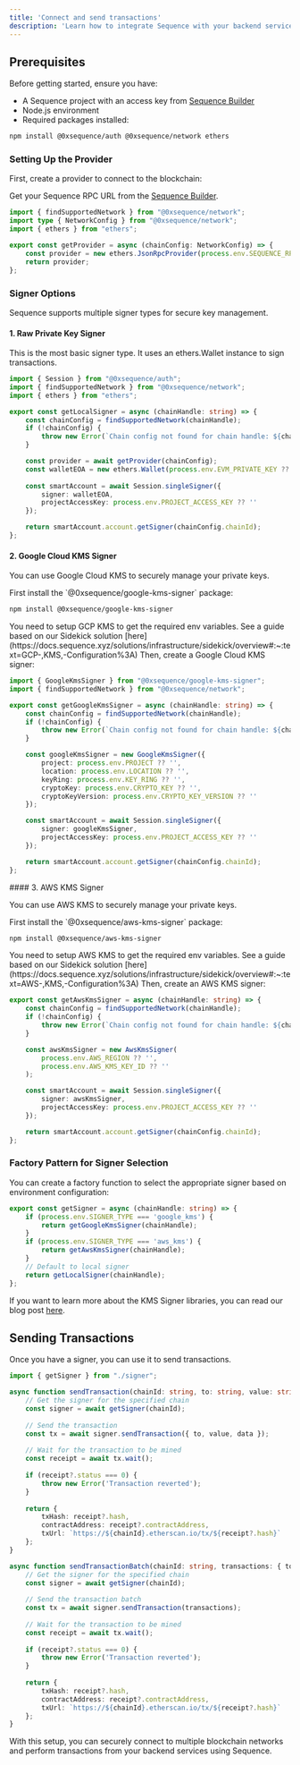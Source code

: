 ```yaml
---
title: 'Connect and send transactions'
description: 'Learn how to integrate Sequence with your backend services'
---
```


## Prerequisites

Before getting started, ensure you have:

- A Sequence project with an access key from [Sequence Builder](https://sequence.build)
- Node.js environment
- Required packages installed:

```bash
npm install @0xsequence/auth @0xsequence/network ethers
```

### Setting Up the Provider

First, create a provider to connect to the blockchain:

Get your Sequence RPC URL from the [Sequence Builder](https://sequence.build).

```typescript
import { findSupportedNetwork } from "@0xsequence/network";
import type { NetworkConfig } from "@0xsequence/network";
import { ethers } from "ethers";

export const getProvider = async (chainConfig: NetworkConfig) => {
    const provider = new ethers.JsonRpcProvider(process.env.SEQUENCE_RPC_URL, chainConfig.chainId);
    return provider;
};
```

### Signer Options

Sequence supports multiple signer types for secure key management.

#### 1. Raw Private Key Signer

This is the most basic signer type. It uses an ethers.Wallet instance to sign transactions.

```typescript
import { Session } from "@0xsequence/auth";
import { findSupportedNetwork } from "@0xsequence/network";
import { ethers } from "ethers";

export const getLocalSigner = async (chainHandle: string) => {
    const chainConfig = findSupportedNetwork(chainHandle);
    if (!chainConfig) {
        throw new Error(`Chain config not found for chain handle: ${chainHandle}`);
    }

    const provider = await getProvider(chainConfig);
    const walletEOA = new ethers.Wallet(process.env.EVM_PRIVATE_KEY ?? '', provider);
    
    const smartAccount = await Session.singleSigner({
        signer: walletEOA,
        projectAccessKey: process.env.PROJECT_ACCESS_KEY ?? ''
    });

    return smartAccount.account.getSigner(chainConfig.chainId);
};
```

#### 2. Google Cloud KMS Signer

You can use Google Cloud KMS to securely manage your private keys.

<Steps>
<Step>
First install the `@0xsequence/google-kms-signer` package:

```bash
npm install @0xsequence/google-kms-signer
```
</Step>

<Step>
You need to setup GCP KMS to get the required env variables.
See a guide based on our Sidekick solution [here](https://docs.sequence.xyz/solutions/infrastructure/sidekick/overview#:~:text=GCP-,KMS,-Configuration%3A)
</Step>

<Step>
Then, create a Google Cloud KMS signer:

```typescript
import { GoogleKmsSigner } from "@0xsequence/google-kms-signer";
import { findSupportedNetwork } from "@0xsequence/network";

export const getGoogleKmsSigner = async (chainHandle: string) => {
    const chainConfig = findSupportedNetwork(chainHandle);
    if (!chainConfig) {
        throw new Error(`Chain config not found for chain handle: ${chainHandle}`);
    }

    const googleKmsSigner = new GoogleKmsSigner({
        project: process.env.PROJECT ?? '',
        location: process.env.LOCATION ?? '',
        keyRing: process.env.KEY_RING ?? '',
        cryptoKey: process.env.CRYPTO_KEY ?? '',
        cryptoKeyVersion: process.env.CRYPTO_KEY_VERSION ?? ''
    });

    const smartAccount = await Session.singleSigner({
        signer: googleKmsSigner,
        projectAccessKey: process.env.PROJECT_ACCESS_KEY ?? ''
    });

    return smartAccount.account.getSigner(chainConfig.chainId);
};
```
</Step>
</Steps>
#### 3. AWS KMS Signer

You can use AWS KMS to securely manage your private keys.

<Steps>
<Step>
First install the `@0xsequence/aws-kms-signer` package:

```bash
npm install @0xsequence/aws-kms-signer
```
</Step>

<Step>
You need to setup AWS KMS to get the required env variables.
See a guide based on our Sidekick solution [here](https://docs.sequence.xyz/solutions/infrastructure/sidekick/overview#:~:text=AWS-,KMS,-Configuration%3A)
</Step>

<Step>
Then, create an AWS KMS signer:

```typescript
export const getAwsKmsSigner = async (chainHandle: string) => {
    const chainConfig = findSupportedNetwork(chainHandle);
    if (!chainConfig) {
        throw new Error(`Chain config not found for chain handle: ${chainHandle}`);
    }

    const awsKmsSigner = new AwsKmsSigner(
        process.env.AWS_REGION ?? '',
        process.env.AWS_KMS_KEY_ID ?? ''
    );

    const smartAccount = await Session.singleSigner({
        signer: awsKmsSigner,
        projectAccessKey: process.env.PROJECT_ACCESS_KEY ?? ''
    });

    return smartAccount.account.getSigner(chainConfig.chainId);
};
```
</Step>
</Steps>

### Factory Pattern for Signer Selection

You can create a factory function to select the appropriate signer based on environment configuration:

```typescript
export const getSigner = async (chainHandle: string) => {
    if (process.env.SIGNER_TYPE === 'google_kms') { 
        return getGoogleKmsSigner(chainHandle);
    } 
    if (process.env.SIGNER_TYPE === 'aws_kms') {
        return getAwsKmsSigner(chainHandle);
    }
    // Default to local signer
    return getLocalSigner(chainHandle);
};
```

If you want to learn more about the KMS Signer libraries, you can read our blog post [here](https://labs.sequence.xyz/secure-backend-wallets-cloud-kms/).

## Sending Transactions

Once you have a signer, you can use it to send transactions.

```typescript
import { getSigner } from "./signer";

async function sendTransaction(chainId: string, to: string, value: string, data: string) {
    // Get the signer for the specified chain
    const signer = await getSigner(chainId);
    
    // Send the transaction
    const tx = await signer.sendTransaction({ to, value, data });
    
    // Wait for the transaction to be mined
    const receipt = await tx.wait();
    
    if (receipt?.status === 0) {
        throw new Error('Transaction reverted');
    }
    
    return {
        txHash: receipt?.hash,
        contractAddress: receipt?.contractAddress,
        txUrl: `https://${chainId}.etherscan.io/tx/${receipt?.hash}`
    };
}

async function sendTransactionBatch(chainId: string, transactions: { to: string, value: string, data: string }[]) {
    // Get the signer for the specified chain
    const signer = await getSigner(chainId);
    
    // Send the transaction batch
    const tx = await signer.sendTransaction(transactions);
    
    // Wait for the transaction to be mined
    const receipt = await tx.wait();
    
    if (receipt?.status === 0) {
        throw new Error('Transaction reverted');
    }
    
    return {
        txHash: receipt?.hash,
        contractAddress: receipt?.contractAddress,
        txUrl: `https://${chainId}.etherscan.io/tx/${receipt?.hash}`
    };
}
```

With this setup, you can securely connect to multiple blockchain networks and perform transactions from your backend services using Sequence.
